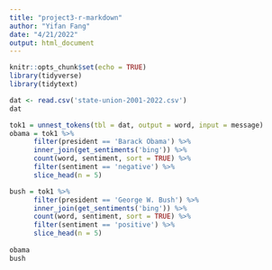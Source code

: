 ```yaml
---
title: "project3-r-markdown"
author: "Yifan Fang"
date: "4/21/2022"
output: html_document
---
```


```r
knitr::opts_chunk$set(echo = TRUE)
library(tidyverse)
library(tidytext)

dat <- read.csv('state-union-2001-2022.csv')
dat
```

```r
tok1 = unnest_tokens(tbl = dat, output = word, input = message)
obama = tok1 %>%
      filter(president == 'Barack Obama') %>%
      inner_join(get_sentiments('bing')) %>%
      count(word, sentiment, sort = TRUE) %>%
      filter(sentiment == 'negative') %>% 
      slice_head(n = 5)

bush = tok1 %>%
      filter(president == 'George W. Bush') %>%
      inner_join(get_sentiments('bing')) %>%
      count(word, sentiment, sort = TRUE) %>%
      filter(sentiment == 'positive') %>% 
      slice_head(n = 5)
    
obama
bush
```



